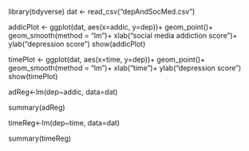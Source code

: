 library(tidyverse)
dat <- read_csv("depAndSocMed.csv")

addicPlot <- ggplot(dat, aes(x=addic, y=dep))+
  geom_point()+
  geom_smooth(method = "lm")+
  xlab("social media addiction score")+
  ylab("depression score")
show(addicPlot)

timePlot <- ggplot(dat, aes(x=time, y=dep))+
  geom_point()+
  geom_smooth(method = "lm")+
  xlab("time")+
  ylab("depression score")
show(timePlot)

adReg<-lm(dep~addic, data=dat)

summary(adReg)

timeReg<-lm(dep~time, data=dat)

summary(timeReg)